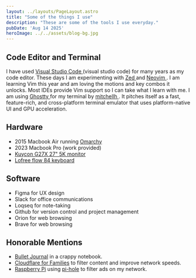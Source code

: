 ```yaml
---
layout: ../layouts/PageLayout.astro
title: "Some of the things I use"
description: "These are some of the tools I use everyday."
pubDate: 'Aug 14 2025'
heroImage: ../../assets/blog-bg.jpg
---
```


## Code Editor and Terminal

I have used [ Visual Studio Code ](visual studio code) for many years as my code editor. These days I am experimenting with [ Zed ](zed) and [ Neovim ](http://www.lazyvim.org/). I am learning Vim this year and am loving the motions and key combos it unlocks. Most IDEs provide Vim support so I can take what I learn with me. I am using [ Ghostty ](https://ghostty.org/) for my terminal by [ mitchellh ](https://x.com/mitchellh). It pitches itself as a fast, feature-rich, and cross-platform terminal emulator that uses platform-native UI and GPU acceleration.

## Hardware
- 2015 Macbook Air running [ Omarchy ](https://omarchy.org/)
- 2023 Macbook Pro (work provided)
- [ Kuycon G27X 27" 5K monitor ](https://kuycon.us/monitors/G27P/)
- [ Lofree flow 84 keyboard ](https://www.lofree.co/products/lofree-flow-the-smoothest-mechanical-keyboard)

## Software
- Figma for UX design
- Slack for office communications
- Loqseq for note-taking
- Github for version control and project management
- Orion for web browsing
- Brave for web browsing

## Honorable Mentions

- [Bullet Journal](https://bulletjournal.com/) in a crappy notebook.
- [Cloudflare for Families](https://blog.cloudflare.com/introducing-1-1-1-1-for-families/) to filter content and improve network speeds.
- [Raspberry Pi][rpi] using [pi-hole][pihole] to filter ads on my network.

[visual studio code]: https://code.visualstudio.com/
[zed]: https://zed.dev/
[manifesto]: https://hackernoon.com/why-i-stopped-using-multiple-monitors-bfd87efa2e5b
[webcam]: http://a.co/1F7pfgq
[slack]: https://slack.com/
[rpi]: https://www.raspberrypi.org/
[pihole]: https://pi-hole.net/
